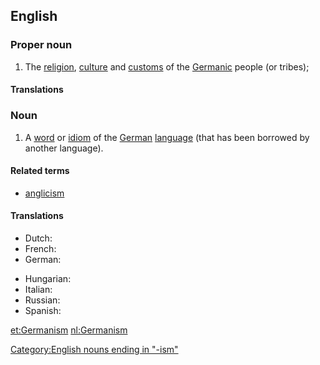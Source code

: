 ==English==
{{wikipedia}}

===Proper noun===
{{en-proper noun}}

# The [[religion]], [[culture]] and [[custom]]s of the [[Germanic]] people (or tribes);

====Translations====
{{trans-top|religion, culture, and customs of Germanic peoples}}
{{trans-mid}}
{{trans-bottom}}

===Noun===
{{en-noun}}

# A [[word]] or [[idiom]] of the [[German]] [[language]] (that has been borrowed by another language).

====Related terms====
* [[anglicism]]

====Translations====
{{trans-top|a word or idiom of the German language}}
* Dutch: {{t+|nl|germanisme|m}}
* French: {{t+|fr|germanisme|m}}
* German: {{t+|de|Germanismus|m}}
{{trans-mid}}
* Hungarian: {{t+|hu|germanizmus}}
* Italian: {{t+|it|germanismo|m}}
* Russian: {{t+|ru|германизм|m|tr=germanízm|sc=Cyrl}}
* Spanish: {{t-|es|germanismo}}
{{trans-bottom}}

[[Category:English nouns ending in "-ism"]]

[[et:Germanism]]
[[nl:Germanism]]